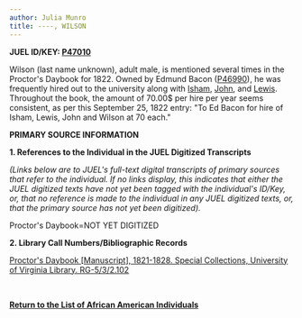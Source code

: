 ```yaml
---
author: Julia Munro
title: ----, WILSON
---
```

**JUEL ID/KEY: [P47010](http://juel.iath.virginia.edu/public_person?person=47010 "P47010")[  
](http://juel.iath.virginia.edu/public_person?person=47002 "P47002")**

Wilson (last name unknown), adult male, is mentioned several times in the Proctor's Daybook for 1822. Owned by Edmund Bacon ([P46990](http://juel.iath.virginia.edu/public_person?person=46990 "P46990")), he was frequently hired out to the university along with [Isham](http://juel.iath.virginia.edu/node/419 "Isham"), [John](http://juel.iath.virginia.edu/node/422 "John"), and [Lewis](http://juel.iath.virginia.edu/node/423 "Lewis"). Throughout the book, the amount of 70.00$ per hire per year seems consistent, as per this September 25, 1822 entry: "To Ed Bacon for hire of Isham, Lewis, John and Wilson at 70 each."  

**PRIMARY SOURCE INFORMATION** 

**1\. References to the Individual in the JUEL Digitized Transcripts**

_(Links below are to JUEL's full-text digital transcripts of primary sources that refer to the individual. If no links display, this indicates that either the JUEL digitized texts have not yet been tagged with the individual's ID/Key, or, that no reference is made to the individual in any JUEL digitized texts, or, that the primary source has not yet been digitized)._   

Proctor's Daybook=NOT YET DIGITIZED

**2\. Library Call Numbers/Bibliographic Records**

[](http://search.lib.virginia.edu/catalog/u6371432)[Proctor's Daybook \[Manuscript\], 1821-1828. Special Collections, University of Virginia Library. RG-5/3/2.102](http://search.lib.virginia.edu/catalog/u6607353 "Proctor's Daybook")

 [](http://search.lib.virginia.edu/catalog/u6371432)

**[Return to the List of African American Individuals](http://juel.iath.virginia.edu/node/367 "Return to the List of African-American Individuals")**